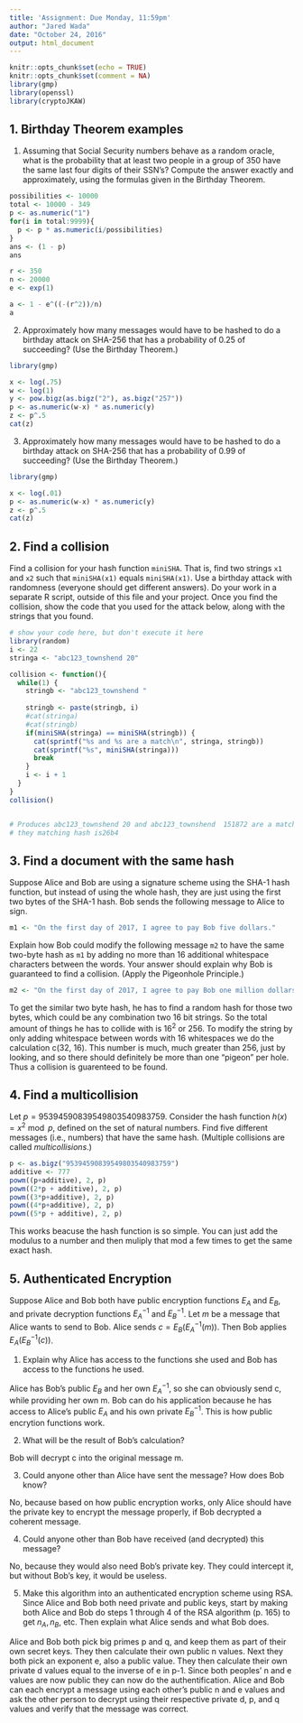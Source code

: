 ```yaml
---
title: 'Assignment: Due Monday, 11:59pm'
author: "Jared Wada"
date: "October 24, 2016"
output: html_document
---
```


```r
knitr::opts_chunk$set(echo = TRUE)
knitr::opts_chunk$set(comment = NA)
library(gmp)
library(openssl)
library(cryptoJKAW)
```

## 1. Birthday Theorem examples

1. Assuming that Social Security numbers behave as a random oracle, what is the probability that at least two people in a group of 350 have the same last four digits of their SSN's? Compute the answer exactly and approximately, using the formulas given in the Birthday Theorem.
```r
possibilities <- 10000
total <- 10000 - 349
p <- as.numeric("1")
for(i in total:9999){
  p <- p * as.numeric(i/possibilities)
}
ans <- (1 - p)
ans

r <- 350
n <- 20000
e <- exp(1)

a <- 1 - e^((-(r^2))/n)
a


```
2. Approximately how many messages would have to be hashed to do a birthday attack on SHA-256 that has a probability of 0.25 of succeeding? (Use the Birthday Theorem.)


```r
library(gmp)

x <- log(.75)
w <- log(1)
y <- pow.bigz(as.bigz("2"), as.bigz("257"))
p <- as.numeric(w-x) * as.numeric(y)
z <- p^.5
cat(z)

```





3. Approximately how many messages would have to be hashed to do a birthday attack on SHA-256 that has a probability of 0.99 of succeeding? (Use the Birthday Theorem.)

```r
library(gmp)

x <- log(.01)
p <- as.numeric(w-x) * as.numeric(y)
z <- p^.5
cat(z)

```






## 2. Find a collision 

Find a collision for your hash function `miniSHA`. That is, find two strings `x1` and `x2` such that `miniSHA(x1)` equals `miniSHA(x1)`. Use a birthday attack with randomness (everyone should get different answers). Do your work in a separate R script, outside of this file and your project. Once you find the collision, show the code that you used for the attack below, along with the strings that you found.

```r
# show your code here, but don't execute it here
library(random)
i <- 22
stringa <- "abc123_townshend 20"

collision <- function(){
  while(1) {
    stringb <- "abc123_townshend "
    
    stringb <- paste(stringb, i)
    #cat(stringa)
    #cat(stringb)
    if(miniSHA(stringa) == miniSHA(stringb)) {
      cat(sprintf("%s and %s are a match\n", stringa, stringb))
      cat(sprintf("%s", miniSHA(stringa)))
      break
    }
    i <- i + 1
  }
}
collision()


# Produces abc123_townshend 20 and abc123_townshend  151872 are a match
# they matching hash is26b4
```


## 3. Find a document with the same hash

Suppose Alice and Bob are using a signature scheme using the SHA-1 hash function, but instead of using the whole hash, they are just using the first two bytes of the SHA-1 hash. Bob sends the following message to Alice to sign.
```r
m1 <- "On the first day of 2017, I agree to pay Bob five dollars."
```

Explain how Bob could modify the following message `m2` to have the same two-byte hash as `m1` by adding no more than 16 additional whitespace characters between the words. Your answer should explain why Bob is guaranteed to find a collision. (Apply the Pigeonhole Principle.)

```r
m2 <- "On the first day of 2017, I agree to pay Bob one million dollars in small unmarked bills."
```


To get the similar two byte hash, he has to find a random hash for those two bytes, which could be any combination two 16 bit strings.
So the total amount of things he has to collide with is $16^2$ or $256$.
To modify the string by only adding whitespace between words with 16 whitespaces we do the calculation c(32, 16). 
This number is much, much greater than 256, just by looking, and so there should definitely be more than one "pigeon" per hole.
Thus a collision is guarenteed to be found.

## 4. Find a multicollision

Let $p = 95394590839549803540983759$. Consider the hash function $h(x)=x^2 \bmod p$, defined on the set of natural numbers. Find five different messages (i.e., numbers) that have the same hash. (Multiple collisions are called *multicollisions*.)
```r
p <- as.bigz("95394590839549803540983759")
additive <- 777
powm((p+additive), 2, p)
powm((2*p + additive), 2, p)
powm((3*p+additive), 2, p)
powm((4*p+additive), 2, p)
powm((5*p + additive), 2, p)
```

This works beacuse the hash function is so simple. You can just add the modulus to a number and then muliply that mod a few times to get the same exact hash. 


## 5. Authenticated Encryption

Suppose Alice and Bob both have public encryption functions $E_A$ and $E_B$, and private decryption functions $E_A^{-1}$ and $E_B^{-1}$. Let $m$ be a message that Alice wants to send to Bob. Alice sends $c = E_B(E_A^{-1}(m))$. Then Bob applies $E_A(E_B^{-1}(c))$.

1. Explain why Alice has access to the functions she used and Bob has access to the functions he used.

Alice has Bob's public $E_B$ and her own $E_A^{-1}$, so she can obviously send c, while providing her own m.
Bob can do his application because he has access to Alice's public $E_A$ and his own private $E_B^{-1}$.
This is how public encrytion functions work.

2. What will be the result of Bob's calculation?

Bob will decrypt c into the original message m.

3. Could anyone other than Alice have sent the message? How does Bob know?

No, because based on how public encryption works, only Alice should have the private key to encrypt the message properly, if Bob decrypted a coherent message.

4. Could anyone other than Bob have received (and decrypted) this message?

No, because they would also need Bob's private key. They could intercept it, but without Bob's key, it would be useless.

5. Make this algorithm into an authenticated encryption scheme using RSA. Since Alice and Bob both need private and public keys, start by making both Alice and Bob do steps 1 through 4 of the RSA algorithm (p. 165) to get $n_A, n_B$, etc. Then explain what Alice sends and what Bob does.

Alice and Bob both pick big primes p and q, and keep them as part of their own secret keys. They then calculate their own public n values.
Next they both pick an exponent e, also a public value. They then calculate their own private d values equal to the inverse of e in p-1. Since both peoples' n and e values are now public they can now do the authentification. Alice and Bob can each encrypt a message using each other's public n and e values and ask the other person to decrypt using their respective private d, p, and q values and verify that the message was correct.

